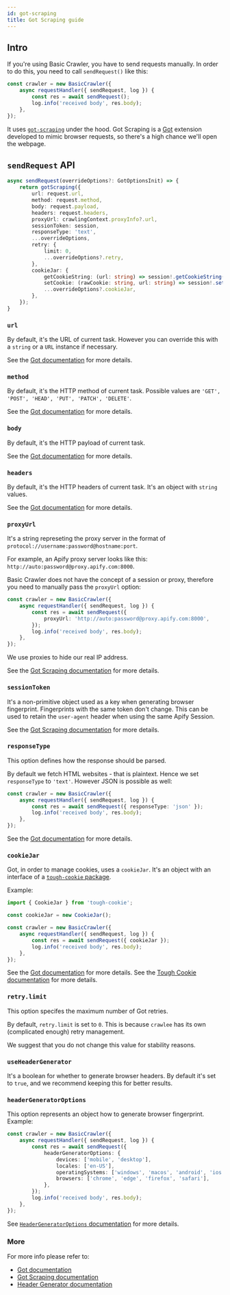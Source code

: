 ```yaml
---
id: got-scraping
title: Got Scraping guide
---
```


## Intro

If you're using Basic Crawler, you have to send requests manually. In order to do this, you need to call `sendRequest()` like this:

```ts
const crawler = new BasicCrawler({
    async requestHandler({ sendRequest, log }) {
        const res = await sendRequest();
        log.info('received body', res.body);
    },
});
```

It uses [`got-scraping`](https://github.com/apify/got-scraping) under the hood.
Got Scraping is a [Got](https://github.com/sindresorhus/got) extension developed to mimic browser requests, so there's a high chance we'll open the webpage.

## `sendRequest` API

```ts
async sendRequest(overrideOptions?: GotOptionsInit) => {
    return gotScraping({
        url: request.url,
        method: request.method,
        body: request.payload,
        headers: request.headers,
        proxyUrl: crawlingContext.proxyInfo?.url,
        sessionToken: session,
        responseType: 'text',
        ...overrideOptions,
        retry: {
            limit: 0,
            ...overrideOptions?.retry,
        },
        cookieJar: {
            getCookieString: (url: string) => session!.getCookieString(url),
            setCookie: (rawCookie: string, url: string) => session!.setCookie(rawCookie, url),
            ...overrideOptions?.cookieJar,
        },
    });
}
```

### `url`

By default, it's the URL of current task. However you can override this with a `string` or a `URL` instance if necessary.

See the [Got documentation](https://github.com/sindresorhus/got/blob/main/documentation/2-options.md#url) for more details.

### `method`

By default, it's the HTTP method of current task. Possible values are `'GET', 'POST', 'HEAD', 'PUT', 'PATCH', 'DELETE'`.

See the [Got documentation](https://github.com/sindresorhus/got/blob/main/documentation/2-options.md#method) for more details.

### `body`

By default, it's the HTTP payload of current task.

See the [Got documentation](https://github.com/sindresorhus/got/blob/main/documentation/2-options.md#body) for more details.

### `headers`

By default, it's the HTTP headers of current task. It's an object with `string` values.

See the [Got documentation](https://github.com/sindresorhus/got/blob/main/documentation/2-options.md#headers) for more details.

### `proxyUrl`

It's a string represeting the proxy server in the format of `protocol://username:password@hostname:port`.

For example, an Apify proxy server looks like this: `http://auto:password@proxy.apify.com:8000`.

Basic Crawler does not have the concept of a session or proxy, therefore you need to manually pass the `proxyUrl` option:

```ts
const crawler = new BasicCrawler({
    async requestHandler({ sendRequest, log }) {
        const res = await sendRequest({
            proxyUrl: 'http://auto:password@proxy.apify.com:8000',
        });
        log.info('received body', res.body);
    },
});
```

We use proxies to hide our real IP address.

See the [Got Scraping documentation](https://github.com/apify/got-scraping#proxyurl) for more details.

### `sessionToken`

It's a non-primitive object used as a key when generating browser fingerprint. Fingerprints with the same token don't change.
This can be used to retain the `user-agent` header when using the same Apify Session.

See the [Got Scraping documentation](https://github.com/apify/got-scraping#sessiontoken) for more details.

### `responseType`

This option defines how the response should be parsed.

By default we fetch HTML websites - that is plaintext. Hence we set `responseType` to `'text'`. However JSON is possible as well:

```ts
const crawler = new BasicCrawler({
    async requestHandler({ sendRequest, log }) {
        const res = await sendRequest({ responseType: 'json' });
        log.info('received body', res.body);
    },
});
```

See the [Got documentation](https://github.com/sindresorhus/got/blob/main/documentation/2-options.md#responsetype) for more details.

### `cookieJar`

Got, in order to manage cookies, uses a `cookieJar`. It's an object with an interface of a [`tough-cookie` package](https://github.com/salesforce/tough-cookie).

Example:

```ts
import { CookieJar } from 'tough-cookie';

const cookieJar = new CookieJar();

const crawler = new BasicCrawler({
    async requestHandler({ sendRequest, log }) {
        const res = await sendRequest({ cookieJar });
        log.info('received body', res.body);
    },
});
```

See the [Got documentation](https://github.com/sindresorhus/got/blob/main/documentation/2-options.md#cookiejar) for more details.
See the [Tough Cookie documentation](https://github.com/salesforce/tough-cookie#cookiejarstore-options) for more details.

### `retry.limit`

This option specifes the maximum number of Got retries.

By default, `retry.limit` is set to `0`. This is because `crawlee` has its own (complicated enough) retry management.

We suggest that you do not change this value for stability reasons.

### `useHeaderGenerator`

It's a boolean for whether to generate browser headers. By default it's set to `true`, and we recommend keeping this for better results.

### `headerGeneratorOptions`

This option represents an object how to generate browser fingerprint. Example:

```ts
const crawler = new BasicCrawler({
    async requestHandler({ sendRequest, log }) {
        const res = await sendRequest({
            headerGeneratorOptions: {
                devices: ['mobile', 'desktop'],
                locales: ['en-US'],
                operatingSystems: ['windows', 'macos', 'android', 'ios'],
                browsers: ['chrome', 'edge', 'firefox', 'safari'],
            },
        });
        log.info('received body', res.body);
    },
});
```

See [`HeaderGeneratorOptions` documentation](https://apify.github.io/fingerprint-suite/api/fingerprint-generator/interface/HeaderGeneratorOptions/) for more details.

### More

For more info please refer to:

- [Got documentation](https://github.com/sindresorhus/got#documentation)
- [Got Scraping documentation](https://github.com/apify/got-scraping)
- [Header Generator documentation](https://apify.github.io/fingerprint-suite/docs/guides/fingerprint-generator/)
